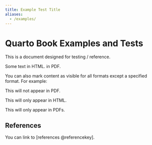 ```yaml
---
title: Example Test Title
aliases:
  - /examples/
---
```


# Quarto Book Examples and Tests

This is a document designed for testing / reference.

Some text
[in HTML.]{.content-visible when-format="html"}
[in PDF.]{.content-visible when-format="pdf"}

You can also mark content as visible for all formats except a specified format. For example:

::: {.content-visible unless-format="pdf"}
This will not appear in PDF.
:::

::: {.content-visible when-format="html"}
This will only appear in HTML.
:::

::: {.content-visible when-format="pdf"}
This will only appear in PDFs.
:::

## References {#referencekey}

You can link to [references @referencekey].

::: {#refs}
:::
